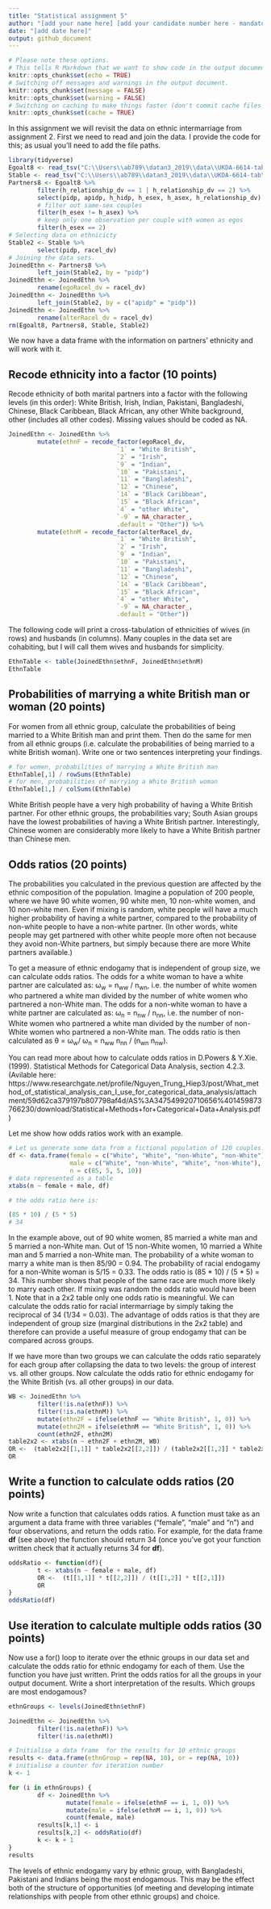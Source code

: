```yaml
---
title: "Statistical assignment 5"
author: "[add your name here] [add your candidate number here - mandatory]"
date: "[add date here]"
output: github_document
---
```


```r
# Please note these options.
# This tells R Markdown that we want to show code in the output document.
knitr::opts_chunk$set(echo = TRUE)
# Switching off messages and warnings in the output document. 
knitr::opts_chunk$set(message = FALSE)
knitr::opts_chunk$set(warning = FALSE)
# Switching on caching to make things faster (don't commit cache files on Github).
knitr::opts_chunk$set(cache = TRUE)
```

In this assignment we will revisit the data on ethnic intermarriage from assignment 2. First we need to read and join the data. I provide the code for this; as usual you'll need to add the file paths.

```r
library(tidyverse)
Egoalt8 <- read_tsv("C:\\Users\\ab789\\datan3_2019\\data\\UKDA-6614-tab\\tab\\ukhls_w8\\h_egoalt.tab")
Stable <- read_tsv("C:\\Users\\ab789\\datan3_2019\\data\\UKDA-6614-tab\\tab\\ukhls_wx\\xwavedat.tab")
Partners8 <- Egoalt8 %>%
        filter(h_relationship_dv == 1 | h_relationship_dv == 2) %>%
        select(pidp, apidp, h_hidp, h_esex, h_asex, h_relationship_dv) %>%
        # filter out same-sex couples
        filter(h_esex != h_asex) %>%
        # keep only one observation per couple with women as egos
        filter(h_esex == 2)
# Selecting data on ethnicicty
Stable2 <- Stable %>%
        select(pidp, racel_dv)
# Joining the data sets.
JoinedEthn <- Partners8 %>%
        left_join(Stable2, by = "pidp")
JoinedEthn <- JoinedEthn %>%
        rename(egoRacel_dv = racel_dv)
JoinedEthn <- JoinedEthn %>%
        left_join(Stable2, by = c("apidp" = "pidp"))
JoinedEthn <- JoinedEthn %>%
        rename(alterRacel_dv = racel_dv)
rm(Egoalt8, Partners8, Stable, Stable2)
```

We now have a data frame with the information on partners' ethnicity and will work with it.

## Recode ethnicity into a factor (10 points)

Recode ethnicity of both marital partners into a factor with the following levels (in this order): White British, Irish, Indian, Pakistani, Bangladeshi, Chinese, Black Caribbean, Black African, any other White background, other (includes all other codes). Missing values should be coded as NA.

```r
JoinedEthn <- JoinedEthn %>%
        mutate(ethnF = recode_factor(egoRacel_dv,
                              `1` = "White British",
                              `2` = "Irish",
                              `9` = "Indian",
                              `10` = "Pakistani",
                              `11` = "Bangladeshi",
                              `12` = "Chinese",
                              `14` = "Black Caribbean",
                              `15` = "Black African",
                              `4` = "other White",
                              `-9` = NA_character_,
                              .default = "Other")) %>%
        mutate(ethnM = recode_factor(alterRacel_dv,
                              `1` = "White British",
                              `2` = "Irish",
                              `9` = "Indian",
                              `10` = "Pakistani",
                              `11` = "Bangladeshi",
                              `12` = "Chinese",
                              `14` = "Black Caribbean",
                              `15` = "Black African",
                              `4` = "other White",
                              `-9` = NA_character_,
                              .default = "Other"))

```

The following code will print a cross-tabulation of ethnicities of wives (in rows) and husbands (in columns). Many couples in the data set are cohabiting, but I will call them wives and husbands for simplicity.

```r
EthnTable <- table(JoinedEthn$ethnF, JoinedEthn$ethnM)
EthnTable
```

## Probabilities of marrying a white British man or woman (20 points)

For women from all ethnic group, calculate the probabilities of being married to a White British man and print them. Then do the same for men from all ethnic groups (i.e. calculate the probabilities of being married to a white British woman). Write one or two sentences interpreting your findings.

```r
# for women, probabilities of marrying a White British man
EthnTable[,1] / rowSums(EthnTable)
# for men, probabilities of marrying a White British woman
EthnTable[1,] / colSums(EthnTable) 
```

White British people have a very high probability of having a White British partner. For other ethnic groups, the probabilities vary; South Asian groups have the lowest probabilities of having a White British partner. Interestingly, Chinese women are considerably more likely to have a White British partner than Chinese men. 

## Odds ratios (20 points)

The probabilities you calculated in the previous question are affected by the ethnic composition of the population. Imagine a population of 200 people, where we have 90 white women, 90 white men, 10 non-white women, and 10 non-white men. Even if mixing is random, white people will have a much higher probability of having a white partner, compared to the probability of non-white people to have a non-white partner. (In other words, white people may get partnered with other white people more often not because they avoid non-White partners, but simply because there are more White partners available.)

To get a measure of ethnic endogamy that is independent of group size, we can calculate odds ratios. The odds for a white woman to have a white partner are calculated as: &omega;<sub>w</sub> = n<sub>ww</sub> / n<sub>wn</sub>, i.e. the number of white women who partnered a white man divided by the number of white women who partnered a non-White man. The odds for a non-white woman to have a white partner are calculated as: &omega;<sub>n</sub> = n<sub>nw</sub> / n<sub>nn</sub>, i.e. the number of non-White women who partnered a white man divided by the number of non-White women who partnered a non-White man. The odds ratio is then calculated as &theta; = &omega;<sub>w</sub>/ &omega;<sub>n</sub> = n<sub>ww</sub>  n<sub>nn</sub> / (n<sub>wn</sub> n<sub>nw</sub>).

You can read more about how to calculate odds ratios in D.Powers & Y.Xie. (1999). Statistical Methods for Categorical Data Analysis, section 4.2.3. (Avilable here: https://www.researchgate.net/profile/Nguyen_Trung_Hiep3/post/What_method_of_statistical_analysis_can_I_use_for_categorical_data_analysis/attachment/59d62ca379197b807798af4d/AS%3A347549920710656%401459873766230/download/Statistical+Methods+for+Categorical+Data+Analysis.pdf)

Let me show how odds ratios work with an example.

```r
# Let us generate some data from a fictional population of 120 couples.
df <- data.frame(female = c("White", "White", "non-White", "non-White"),
                 male = c("White", "non-White", "White", "non-White"),
                 n = c(85, 5, 5, 10))
# data represented as a table
xtabs(n ~ female + male, df)

# the odds ratio here is:

(85 * 10) / (5 * 5)
# 34

```

In the example above, out of 90 white women, 85 married a white man and 5 married a non-White man. Out of 15 non-White women, 10 married a White man and 5 married a non-White man. The probability of a white woman to marry a white man is then 85/90 = 0.94. The probability of racial endogamy for a non-White woman is 5/15 = 0.33. The odds ratio is (85 \* 10) / (5 \* 5) = 34. This number shows that people of the same race are much more likely to marry each other. If mixing was random the odds ratio would have been 1. Note that in a 2x2 table only one odds ratio is meaningful. We can calculate the odds ratio for racial intermarriage by simply taking the reciprocal of 34 (1/34 = 0.03). The advantage of odds ratios is that they are independent of group size (marginal distributions in the 2x2 table) and therefore can provide a useful measure of group endogamy that can be compared across groups.

If we have more than two groups we can calculate the odds ratio separately for each group after collapsing the data to two levels: the group of interest vs. all other groups. Now calculate the odds ratio for ethnic endogamy for the White British (vs. all other groups) in our data.

```r
WB <- JoinedEthn %>%
        filter(!is.na(ethnF)) %>%
        filter(!is.na(ethnM)) %>%
        mutate(ethn2F = ifelse(ethnF == "White British", 1, 0)) %>%
        mutate(ethn2M = ifelse(ethnM == "White British", 1, 0)) %>%
        count(ethn2F, ethn2M)
table2x2 <- xtabs(n ~ ethn2F + ethn2M, WB)
OR <-  (table2x2[[1,1]] * table2x2[[2,2]]) / (table2x2[[1,2]] * table2x2[[2,1]])      
OR
```

## Write a function to calculate odds ratios (20 points)

Now write a function that calculates odds ratios. A function must take as an argument a data frame with three variables ("female", "male" and "n") and four observations, and return the odds ratio. For example, for the data frame **df** (see above) the function should return 34 (once you've got your function written check that it actually returns 34 for **df**).

```r
oddsRatio <- function(df){
        t <- xtabs(n ~ female + male, df)
        OR <-  (t[[1,1]] * t[[2,2]]) / (t[[1,2]] * t[[2,1]])
        OR
}
oddsRatio(df)
```

## Use iteration to calculate multiple odds ratios (30 points)

Now use a for() loop to iterate over the ethnic groups in our data set and calculate the odds ratio for ethnic endogamy for each of them. Use the function you have just written. Print the odds ratios for all the groups in your output document. Write a short interpretation of the results. Which groups are most endogamous?

```r
ethnGroups <- levels(JoinedEthn$ethnF)

JoinedEthn <- JoinedEthn %>% 
        filter(!is.na(ethnF)) %>%
        filter(!is.na(ethnM)) 

# Initialise a data frame  for the results for 10 ethnic groups
results <- data.frame(ethnGroup = rep(NA, 10), or = rep(NA, 10))
# initialise a counter for iteration number
k <- 1

for (i in ethnGroups) {
        df <- JoinedEthn %>%
                mutate(female = ifelse(ethnF == i, 1, 0)) %>%
                mutate(male = ifelse(ethnM == i, 1, 0)) %>%
                count(female, male)
        results[k,1] <- i
        results[k,2] <- oddsRatio(df)
        k <- k + 1
}
results
```

The levels of ethnic endogamy vary by ethnic group, with Bangladeshi, Pakistani and Indians being the most endogamous. This may be the effect both of the structure of opportunities (of meeting and developing intimate relationships with people from other ethnic groups) and choice.

